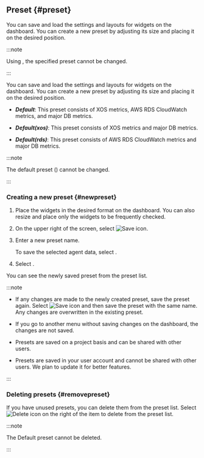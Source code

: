 ## Preset {#preset}

<InDoc product="java,php,python,nodejs,dotnet,golang,redis,mongodb,oracle-pro">

<ImgLang img="apm-dashboard-preset-list.png" desc="Preset" />

You can save and load the settings and layouts for widgets on the dashboard. You can create a new preset by adjusting its size and placing it on the desired position.

:::note

Using <Cmdname sid="default" className="uitext" />, the specified preset cannot be changed.

:::

</InDoc>

<InDoc product="postgresql,mysql">

You can save and load the settings and layouts for widgets on the dashboard. You can create a new preset by adjusting its size and placing it on the desired position.

<ImgLang img='db-preset-list.png' desc='Preset' />

- **_Default_**: This preset consists of XOS metrics, AWS RDS CloudWatch metrics, and major DB metrics.

- **_Default(xos)_**: This preset consists of XOS metrics and major DB metrics. 

- **_Default(rds)_**: This preset consists of AWS RDS CloudWatch metrics and major DB metrics.

:::note

The default preset (<Cmdname sid="kube_default" className="uitext" />) cannot be changed.

:::

</InDoc>

### Creating a new preset {#newpreset}

1. Place the widgets in the desired format on the dashboard. You can also resize and place only the widgets to be frequently checked.

2. On the upper right of the screen, select ![Save icon](/img/ic-save.svg).

3. Enter a new preset name.

   <ImgLang img='apm-dashboard-preset-save.png' desc='Save Preset' />

   To save the selected agent data, select <Cmdname sid="ITM07345" className="uitext" />.

4. Select <Cmdname sid="save" className="uitext" />.

You can see the newly saved preset from the preset list.

:::note

- If any changes are made to the newly created preset, save the preset again. Select ![Save icon](/img/ic-save.svg) and then save the preset with the same name. Any changes are overwritten in the existing preset.

- If you go to another menu without saving changes on the dashboard, the changes are not saved.

<InDoc product="java,php,python,golang,nodejs,dotnet">

- Presets are saved on a project basis and can be shared with other users.

</InDoc>

<Xclude product="java,php,python,golang,nodejs,dotnet">

- Presets are saved in your user account and cannot be shared with other users. We plan to update it for better features.

</Xclude>

:::

### Deleting presets {#removepreset}

If you have unused presets, you can delete them from the preset list. Select ![Delete icon](/img/ico-remove.svg) on the right of the item to delete from the preset list.

:::note

The <UI>Default</UI> preset cannot be deleted.

:::
